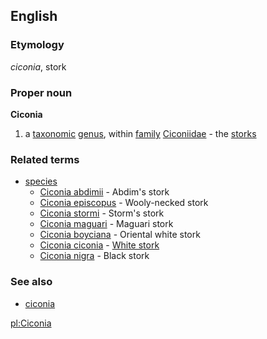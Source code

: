 ==English==
===Etymology===
{{L.}} ''ciconia'', stork
===Proper noun===
{{wikipedia}}
'''Ciconia'''
#a [[taxonomic]] [[genus]], within [[family]] [[Ciconiidae]] - the [[stork]]s
===Related terms===
{{wikispecies}}
*[[species]]
**[[Ciconia abdimii]] - Abdim's stork
**[[Ciconia episcopus]] - Wooly-necked stork
**[[Ciconia stormi]] - Storm's stork
**[[Ciconia maguari]] - Maguari stork
**[[Ciconia boyciana]] - Oriental white stork
**[[Ciconia ciconia]] - [[White stork]]
**[[Ciconia nigra]] - Black stork
===See also===
*[[ciconia]]

[[pl:Ciconia]]